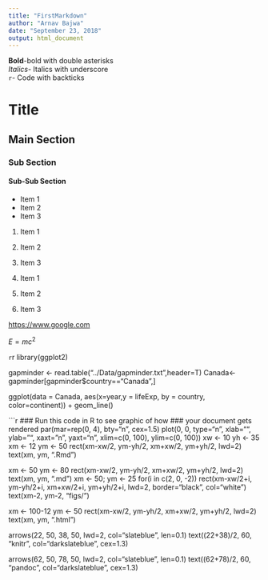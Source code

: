 ```yaml
---
title: "FirstMarkdown"
author: "Arnav Bajwa"
date: "September 23, 2018"
output: html_document
---
```

**Bold**-bold with double asterisks  
_Italics_- Italics with underscore  
`r`- Code with backticks

# Title  
## Main Section  
### Sub Section 
#### Sub-Sub Section

- Item 1 
- Item 2 
- Item 3 

1. Item 1 
2. Item 2 
3. Item 3 

1. Item 1 
1. Item 2 
1. Item 3 

<https://www.google.com>

[](../Canada.png)

$E = mc^2$

```r
```r
library(ggplot2)

gapminder <- read.table("../Data/gapminder.txt",header=T)
Canada<-gapminder[gapminder$country=="Canada",]

ggplot(data = Canada, aes(x=year,y = lifeExp, by = country, color=continent)) + geom_line()


```r
### Run this code in R to see graphic of how
### your document gets rendered
par(mar=rep(0, 4), bty="n", cex=1.5)
plot(0, 0, type="n", xlab="", ylab="", xaxt="n", yaxt="n",
     xlim=c(0, 100), ylim=c(0, 100))
xw <- 10
yh <- 35
xm <- 12
ym <- 50
rect(xm-xw/2, ym-yh/2, xm+xw/2, ym+yh/2, lwd=2)
text(xm, ym, ".Rmd")

xm <- 50
ym <- 80
rect(xm-xw/2, ym-yh/2, xm+xw/2, ym+yh/2, lwd=2)
text(xm, ym, ".md")
xm <- 50; ym <- 25
for(i in c(2, 0, -2))
    rect(xm-xw/2+i, ym-yh/2+i, xm+xw/2+i, ym+yh/2+i, lwd=2,
         border="black", col="white")
text(xm-2, ym-2, "figs/")

xm <- 100-12
ym <- 50
rect(xm-xw/2, ym-yh/2, xm+xw/2, ym+yh/2, lwd=2)
text(xm, ym, ".html")

arrows(22, 50, 38, 50, lwd=2, col="slateblue", len=0.1)
text((22+38)/2, 60, "knitr", col="darkslateblue", cex=1.3)

arrows(62, 50, 78, 50, lwd=2, col="slateblue", len=0.1)
text((62+78)/2, 60, "pandoc", col="darkslateblue", cex=1.3)
